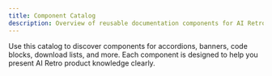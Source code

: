 ```yaml
---
title: Component Catalog
description: Overview of reusable documentation components for AI Retro.
---
```


Use this catalog to discover components for accordions, banners, code blocks, download lists, and more. Each component is designed to help you present AI Retro product knowledge clearly.

